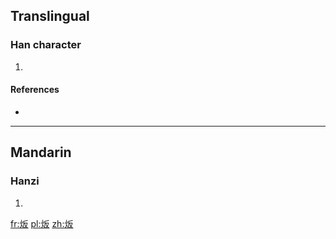 ==Translingual==

===Han character===
{{Han char|rn=86|rad=火|as=04|sn=8|four=|canj=FHE}}

# {{defn|Han|sort=火04}}

====References====
* {{Han ref|kx=0667.120|dkj=18909|dj=1076.200|hdz=32192.080|uh=708D|ud=28813}}

----

==Mandarin==

===Hanzi===
{{cmn-hanzi|pin=[[pàn]] ([[pan4]])|wg=p'an<sup>4</sup>}}

# {{defn|lang=cmn|sort=火04}}

[[fr:炍]]
[[pl:炍]]
[[zh:炍]]